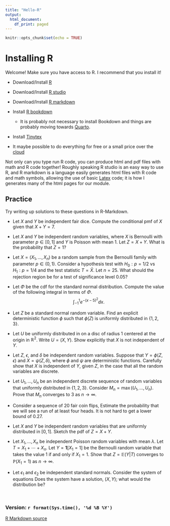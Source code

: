 ```yaml
---
title: "Hello-R"
output:
  html_document:
    df_print: paged
---
```






```r
knitr::opts_chunk$set(echo = TRUE)
```


# Installing R

Welcome!  Make sure you have access to R.  I recommend that you install it!

* Download/Install [R](https://www.r-project.org/)
* Download/Install [R studio](https://rstudio.com/)
* Download/Install [R markdown](https://rmarkdown.rstudio.com/)
* Install  [R bookdown](https://bookdown.org/yihui/bookdown/get-started.html)
  * It is probably not necessary to install Bookdown and things are probably moving towards [Quarto](https://tsoo-math.github.io/ucl3/quarto.html).
* Install [Tinytex](https://yihui.org/tinytex/)

* It maybe possible to do everything for free or a small price over the [cloud](https://posit.cloud/)

Not only can you type run R code, you can produce html and pdf files with math and R code together!  Roughly speaking R studio is an easy way to use R, and R markdown is a language easily generates html files with R code and math symbols, allowing the use of basic [Latex](https://en.wikibooks.org/wiki/LaTeX/Mathematics) code; it is how I generates many of the html pages for our module.

##  Practice

Try writing up solutions to these questions in R-Markdown.



* Let $X$ and $Y$ be independent fair dice.  Compute the conditional pmf of $X$ given that $X+Y = 7$.





* Let $X$ and $Y$ be independent random variables, where $X$ is Bernoulli with parameter $p \in [0,1]$ and $Y$ is Poisson with mean $1$.   Let $Z = X+Y$.  What is the probability that $Z=1$?  




* Let $X = (X_1, \ldots, X_n)$ be a random sample from the Bernoulli family with parameter $p \in (0,1)$.  Consider a hypothesis test with $H_0: p =1/2$ vs $H_1: p =1/4$ and the test statistic $T= \bar{X}$.  Let $n=25$.  What should the rejection region be for a test of significance level $0.05$?


* Let $\Phi$ be the cdf for the standard normal distribution.  Compute the value of the following integral in terms of $\Phi$.
$$\int_{-1} ^{1}   e^{-(x-5)^2} dx.$$





* Let $Z$ be a standard normal random variable.   Find an explicit deterministic function $\phi$ such that $\phi(Z)$ is uniformly distributed in $\{1,2,3\}.$
    



* Let $U$ be uniformly distributed in on a disc of radius $1$ centered at the origin in $\mathbb{R}^2$.   Write $U = (X,Y)$.   Show explicitly that $X$ is not independent of $Y$.   
    







* Let $Z$,  $\epsilon$, and $\delta$ be independent random variables.  Suppose that $Y = \phi(Z, \epsilon)$ and $X = \psi(Z, \delta)$, where $\phi$ and $\psi$ are deterministic functions.   Carefully show  that $X$ is independent of $Y$, given $Z$, in the case that all the random variables are discrete.  




* Let $U_1, \ldots, U_n$ be an independent discrete sequence of random variables that uniformly distributed in $\{1,2,3\}$.  Consider $M_n = \max(U_1, \ldots, U_n)$.  Prove that $M_n$ converges to $3$ as $n \to \infty$. 
    



* Consider a sequence of $20$ fair coin flips, Estimate the probability that we will see a run of at least four heads.   It is not hard to get a lower bound of $0.27$.
    


* Let $X$ and $Y$ be independent random variables that are uniformly distributed in $[0,1]$.  Sketch the pdf of $Z = X+Y$.  
    



* Let $X_1, \ldots, X_n$ be independent Poisson random variables with mean $\lambda$.   Let $T = X_1 + \cdots + X_n$.  Let $Y = \mathbf{1}[X_1=1]$ be the Bernoulli random variable that takes the value $1$ if and only if $X_1=1$.     Show that  $Z=\mathbb{E}(Y |T)$ converges to $\mathbb{P}(X_1=1)$ as $n \to \infty$.
    




* Let $\epsilon_1$ and $\epsilon_2$ be independent standard normals. Consider the system of equations
\begin{eqnarray*}
 X &=& \tfrac{1}{2} Y + \epsilon_1 \\
 Y &=& \tfrac{1}{2} X + \epsilon_2.    
\end{eqnarray*}
Does the system have a solution, $(X,Y)$; what would the distribution be?
    





<br>

###   Version: `r format(Sys.time(), '%d %B %Y')`
[R Markdown source](https://tsoo-math.github.io/ucl2/hello-R-2025.Rmd)
<br>
<br>
<br>


